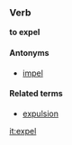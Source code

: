 ===Verb===
'''to expel'''

====Antonyms====
*[[impel]]

====Related terms====
*[[expulsion]]

[[it:expel]]